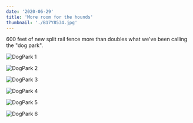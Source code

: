 ```yaml
---
date: '2020-06-29'
title: 'More room for the hounds'
thumbnail: './B17Y8534.jpg'
---
```


600 feet of new split rail fence more than doubles what we've been calling the "dog park".
 
![DogPark 1](B17Y8537.jpg)

![DogPark 2](B17Y8534.jpg)

![DogPark 3](B17Y8545.jpg)

![DogPark 4](B17Y8551.jpg)

![DogPark 5](B17Y8573.jpg)

![DogPark 6](B17Y8579.jpg)
